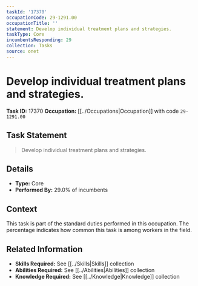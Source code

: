 ```yaml
---
taskId: '17370'
occupationCode: 29-1291.00
occupationTitle: ''
statement: Develop individual treatment plans and strategies.
taskType: Core
incumbentsResponding: 29
collection: Tasks
source: onet
---
```

# Develop individual treatment plans and strategies.

**Task ID:** 17370
**Occupation:** [[../Occupations|Occupation]] with code `29-1291.00`

## Task Statement

> Develop individual treatment plans and strategies.

## Details

- **Type:** Core
- **Performed By:** 29.0% of incumbents

## Context

This task is part of the standard duties performed in this occupation. The percentage indicates how common this task is among workers in the field.

## Related Information

- **Skills Required:** See [[../Skills|Skills]] collection
- **Abilities Required:** See [[../Abilities|Abilities]] collection
- **Knowledge Required:** See [[../Knowledge|Knowledge]] collection
